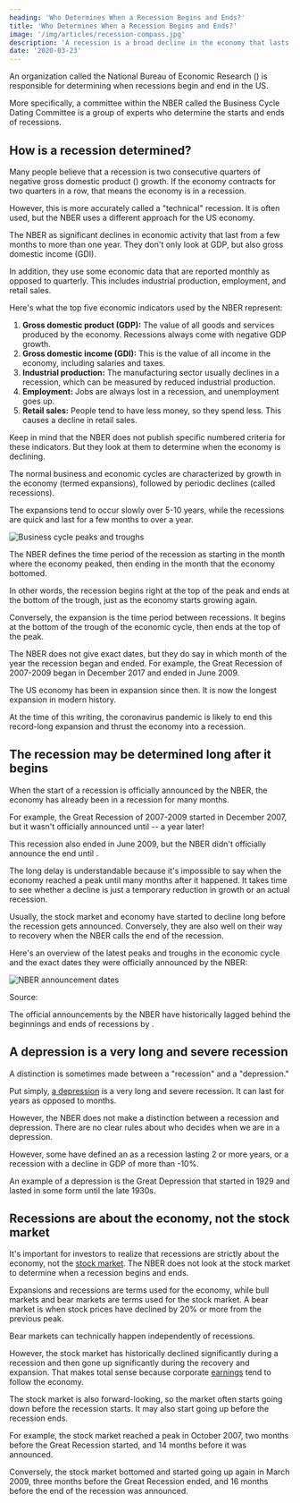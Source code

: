 ```yaml
---
heading: 'Who Determines When a Recession Begins and Ends?'
title: 'Who Determines When a Recession Begins and Ends?'
image: '/img/articles/recession-compass.jpg'
description: 'A recession is a broad decline in the economy that lasts for at least a few months. An organization called the NBER determines when recessions begin and end.'
date: '2020-03-23'
---
```


An organization called the National Bureau of Economic Research (<External url="https://www.nber.org/" text="NBER" />) is responsible for determining when recessions begin and end in the US.

More specifically, a committee within the NBER called the Business Cycle Dating Committee is a group of experts who determine the starts and ends of recessions.

## How is a recession determined?

Many people believe that a recession is two consecutive quarters of negative gross domestic product (<External url="https://en.wikipedia.org/wiki/Gross_domestic_product" text="GDP" />) growth. If the economy contracts for two quarters in a row, that means the economy is in a recession.

However, this is more accurately called a "technical" recession. It is often used, but the NBER uses a different approach for the US economy.

The NBER <External url="https://www.nber.org/cycles/recessions.html" text="defines recessions" /> as significant declines in economic activity that last from a few months to more than one year. They don't only look at GDP, but also gross domestic income (GDI).

In addition, they use some economic data that are reported monthly as opposed to quarterly. This includes industrial production, employment, and retail sales.

Here's what the top five economic indicators used by the NBER represent:

1. **Gross domestic product (GDP):** The value of all goods and services produced by the economy. Recessions always come with negative GDP growth.
2. **Gross domestic income (GDI):** This is the value of all income in the economy, including salaries and taxes.
3. **Industrial production:** The manufacturing sector usually declines in a recession, which can be measured by reduced industrial production.
4. **Employment:** Jobs are always lost in a recession, and unemployment goes up.
5. **Retail sales:** People tend to have less money, so they spend less. This causes a decline in retail sales.

Keep in mind that the NBER does not publish specific numbered criteria for these indicators. But they look at them to determine when the economy is declining.

The normal business and economic cycles are characterized by growth in the economy (termed expansions), followed by periodic declines (called recessions).

The expansions tend to occur slowly over 5-10 years, while the recessions are quick and last for a few months to over a year.

<img
	src="/img/articles/business-cycle-peaks-and-troughs.jpg"
	alt="Business cycle peaks and troughs"
	width={1200}
	height={630}
	loading="lazy"
/>

The NBER defines the time period of the recession as starting in the month where the economy peaked, then ending in the month that the economy bottomed.

In other words, the recession begins right at the top of the peak and ends at the bottom of the trough, just as the economy starts growing again.

Conversely, the expansion is the time period between recessions. It begins at the bottom of the trough of the economic cycle, then ends at the top of the peak.

The NBER does not give exact dates, but they do say in which month of the year the recession began and ended. For example, the Great Recession of 2007-2009 began in December 2017 and ended in June 2009.

The US economy has been in expansion since then. It is now the longest expansion in modern history.

At the time of this writing, the coronavirus pandemic is likely to end this record-long expansion and thrust the economy into a recession.

## The recession may be determined long after it begins

When the start of a recession is officially announced by the NBER, the economy has already been in a recession for many months.

For example, the Great Recession of 2007-2009 started in December 2007, but it wasn't officially announced until <External url="https://www.nber.org/cycles/dec2008.html" text="December 2008" /> -- a year later!

This recession also ended in June 2009, but the NBER didn't officially announce the end until <External url="https://www.nber.org/cycles/sept2010.html" text="September 2010" />.

The long delay is understandable because it's impossible to say when the economy reached a peak until many months after it happened. It takes time to see whether a decline is just a temporary reduction in growth or an actual recession.

Usually, the stock market and economy have started to decline long before the recession gets announced. Conversely, they are also well on their way to recovery when the NBER calls the end of the recession.

Here's an overview of the latest peaks and troughs in the economic cycle and the exact dates they were officially announced by the NBER:

<img
	src="/img/articles/nber-announcement-dates.png"
	alt="NBER announcement dates"
	width={886}
	height={630}
	loading="lazy"
/>

Source: <External url="https://www.nber.org/cycles.html" text="The National Bureau of Economic Research" />

The official announcements by the NBER have historically lagged behind the beginnings and ends of recessions by <External url="https://www.nber.org/cycles/recessions_faq.html" text="6 to 21 months" />.

## A depression is a very long and severe recession

A distinction is sometimes made between a "recession" and a "depression."

Put simply, [a depression](/recession-vs-depression/) is a very long and severe recession. It can last for years as opposed to months.

However, the NBER does not make a distinction between a recession and depression. There are no clear rules about who decides when we are in a depression.

However, some have defined an <External url="https://en.wikipedia.org/wiki/Depression_(economics)" text="economic depression" /> as a recession lasting 2 or more years, or a recession with a decline in GDP of more than -10%.

An example of a depression is the Great Depression that started in 1929 and lasted in some form until the late 1930s.

## Recessions are about the economy, not the stock market

It's important for investors to realize that recessions are strictly about the economy, not the [stock market](/stock-market-hours/). The NBER does not look at the stock market to determine when a recession begins and ends.

Expansions and recessions are terms used for the economy, while bull markets and bear markets are terms used for the stock market. A bear market is when stock prices have declined by 20% or more from the previous peak.

Bear markets can technically happen independently of recessions.

However, the stock market has historically declined significantly during a recession and then gone up significantly during the recovery and expansion. That makes total sense because corporate [earnings](/term/net-income/) tend to follow the economy.

The stock market is also forward-looking, so the market often starts going down before the recession starts. It may also start going up before the recession ends.

For example, the stock market reached a peak in October 2007, two months before the Great Recession started, and 14 months before it was announced.

Conversely, the stock market bottomed and started going up again in March 2009, three months before the Great Recession ended, and 16 months before the end of the recession was announced.
